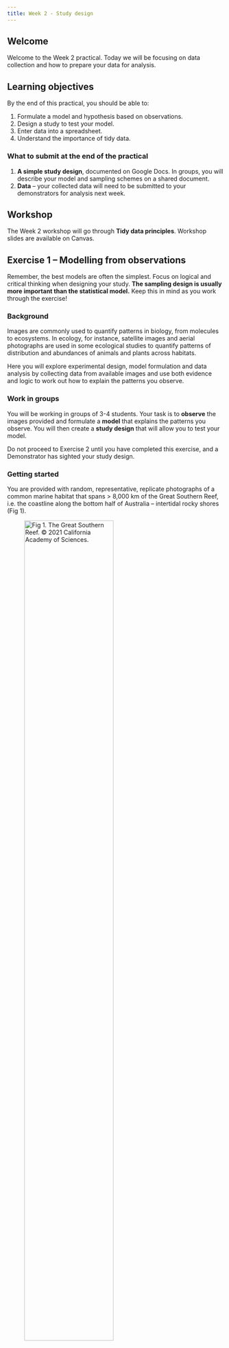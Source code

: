 ```yaml
---
title: Week 2 - Study design
---
```


## Welcome

Welcome to the Week 2 practical. Today we will be focusing on data collection and how to prepare your data for analysis.

## Learning objectives

By the end of this practical, you should be able to:

1. Formulate a model and hypothesis based on observations.
2. Design a study to test your model.
3. Enter data into a spreadsheet.
4. Understand the importance of tidy data.

### What to submit at the end of the practical

1. **A simple study design**, documented on Google Docs. In groups, you will describe your model and sampling schemes on a shared document.
2. **Data** -- your collected data will need to be submitted to your demonstrators for analysis next week.

## Workshop
The Week 2 workshop will go through **Tidy data principles**.
Workshop slides are available on Canvas.

## Exercise 1 -- Modelling from observations

::: callout-important
Remember, the best models are often the simplest. Focus on logical and critical thinking when designing your study. **The sampling design is usually more important than the statistical model.** Keep this in mind as you work through the exercise!
:::

### Background
Images are commonly used to quantify patterns in biology, from molecules to ecosystems. In ecology, for instance, satellite images and aerial photographs are used in some ecological studies to quantify patterns of distribution and abundances of animals and plants across habitats. 

Here you will explore experimental design, model formulation and data analysis by collecting data from available images and use both evidence and logic to work out how to explain the patterns you observe.


### Work in groups
You will be working in groups of 3-4 students. Your task is to **observe** the images provided and formulate a **model** that explains the patterns you observe. You will then create a **study design** that will allow you to test your model. 

::: callout-important
Do not proceed to Exercise 2 until you have completed this exercise, and a Demonstrator has sighted your study design.
:::

### Getting started

You are provided with random, representative, replicate photographs of a common marine habitat that spans > 8,000 km of the Great Southern Reef, i.e. the coastline along the bottom half of Australia -- intertidal rocky shores (Fig 1). 

![Fig 1. The Great Southern Reef. © 2021 California Academy of Sciences.](../assets/southern-reef-map.png){width=70%}

Access the images, including background information, [here](/module01/105-images.qmd){target="_blank"} (note: link will open in a new window/tab).

**Using these images and the species identification guide, formulate a model and a (testable) hypothesis. You will then think about what data you need to collect to test your hypothesis.** See below for further details.



### Study design

You should have a clear model in mind before collecting data. The model determines your sampling strategy and the type of data you need. Consider the following:

- **What is the purpose of your model?** Think about the biological question you are trying to answer, and the kinds of data you need to collect to answer it.
- Think of how you would collect data to test your model. **What are the variables you need to measure?** How would you measure them?
- Scrutinise your images with the model in mind. **Can the data be collected representatively from the images?** Are there issues of replication or confounding variables that you need to consider?
- Do you have the time and resources to complete the study in the time frame provided, i.e. by the end of next week?
- What is your **backup plan** if data assumptions are not met? 

While you may not have all the answers right away, it's important to have a rough idea of what you want to do, such as comparing groups, measuring correlation, or creating a linear model.

### Task

A Google Docs page will be shared with you to record your responses. Please make sure that all group members have access to this document. On the document, claim a page and write your group name and the title of your project.

Then, address your study design by answering the following questions:

1. **Model and hypothesis**: What is your model and hypothesis? What are you trying to test and how will you test it? What would the plot look like?
2. **Variables**: What are the variables you need to measure? What types of variables are they (e.g. continuous, categorical)?
3. **Data collection**: How would you collect data to test your model? What are the potential issues you need to consider? 

::: {.callout-note appearance="minimal" collapse="true"}
## Example
Note that this example will probably not be relevant to your images, but it should give you an idea of what is expected.

- **Project title:** Does rock size influence the number of species that can be found on a rocky shore?
- **Group name**: Schist happens

1. **Model and hypothesis**: 
   - We hypothesise that the number of species on the rocky shore is positively correlated with the size of the rocks. 
   - We will model the relationship between the number of species and the size of the rocks using a linear model.
   - The plot is expected to be a scatter plot with the number of species on the y-axis and the size of the rocks on the x-axis.
2. **Variables**: 
   - We need to measure the number of species and the size of the rocks. 
   - Number of species is an integer variable.
   - Size of the rocks is continuous variable.
3. **Data collection**: 
   - For each image, we will divide it into a 10x10 grid.
   - 3 random quadrats will be selected from each grid.
   - The size of all visible rocks will be measured in each quadrat.
   - The number of unique species in each quadrat will also be counted.
   - We will then calculate the average size of rocks and the average number of species for each image to minimise pseudoreplication.
   - Possible confounding could arise from the presence of seaweed, which could affect the number of species present.
   - If the number of species is too high to count, we will group species into functional groups and count the number of functional groups instead.
4. **Backup plan**: 
   - If the assumptions of the linear model are not met, we will transform the data, otherwise we will attempt a non-linear model.

:::


## Exercise 2 -- data entry

It is time to sample data from the images. While doing so, consider how you might minimise bias in your sampling. Also, if have not already done so, plan for time: 

- How long will it take to sample data from each image?
- How many images will you sample from?
- How many samples will you take from each image?

**Enter your data into a spreadsheet as soon as you have them.** You can use any spreadsheet software you like (e.g. Excel, Google Sheets, Numbers). Google Sheets is easiest if everyone in your group is sampling and entering data at the same time as it is easy to set up a shared spreadsheet, but you may also share the same computer and enter data one at a time.

:::{.callout-important}

## Discuss
If more than one person is entering data, will it influence the results? Why or why not? Think about how you can reduce the impact of this.
:::


::: {.callout-note appearance="minimal" collapse="true"}

## Optional: tidy your data
To make your life easier, *recall* the [tidy data principles](https://r4ds.had.co.nz/tidy-data.html) outlined in the workshop:

1. Each variable must have its own column.
2. Each observation must have its own row.
3. Each value must have its own cell. 

The table below is tidy:

```r
#| echo: false
#| message: false
library(gt)
library(tidyverse)
library(gtExtras)
person <- c("John", "Mary", "Jane", "John", "Mary", "Jane")
treatment <- c("A", "A", "A", "B", "B", "B")
count <- c(5, 3, 2, 6, 4, 5)
tidy_data <- tibble(person, treatment, count)
gt(tidy_data) |>
    gt_theme_espn() |>
    tab_caption(caption = md("Table 1. Tidy data."))
```

The table below is not (although it may look "better” to you). Why?

```r
#| echo: false

messy_data <- tibble(
    person = c("John", "Mary", "Jane"),
    "treatment A" = c(5, 3, 2),
    "treatment B" = c(6, 4, 5)
)
gt(messy_data) |>
    gt_theme_espn() |>
    tab_caption(caption = md("Table 2. Non-tidy data. Treatment A and B represent the same variable (count)."))
```


Note: Tidy data will reduce the amount of time you spend cleaning your data during data analysis, but you can also choose not to follow these principles if you prefer.

:::

## Submit your data

Demonstrators will provide you with a USB drive to submit your data. Please make sure that your data are saved in a format that can be opened by Excel or Google Sheets. **Your group will be using this data next week so make sure that we have it!**

## End of practical

Don't forget to submit your data! See you all next week for data analysis.
